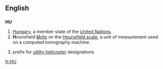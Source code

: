 {{see|Appendix:Variations of "hu"}}
==English==

==={{abbreviation}}===
'''HU'''

# [[Hungary]], a member state of the [[United Nations]].
# '''H'''ounsfield [[unit|'''U'''nits]] on the [[w:Hounsfield scale|Hounsfield scale]], a unit of measurement used on a computed tomography machine.
# {{obsolete|US|army|aviation}} prefix for [[utility helicopter]] designations

[[fr:HU]]